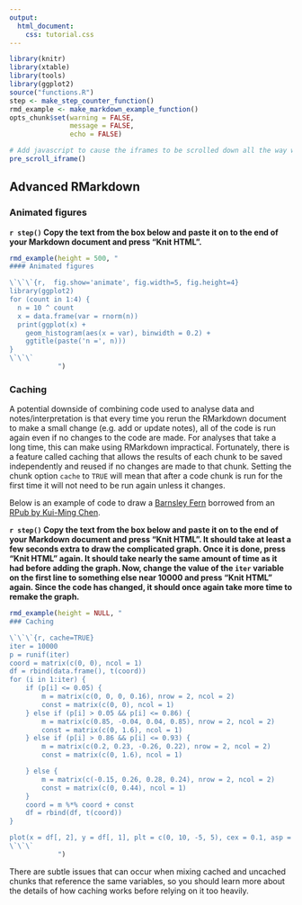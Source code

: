 ```yaml
---
output:
  html_document:
    css: tutorial.css
---
```


```r
library(knitr)
library(xtable)
library(tools)
library(ggplot2)
source("functions.R")
step <- make_step_counter_function()
rmd_example <- make_markdown_example_function()
opts_chunk$set(warning = FALSE,
               message = FALSE,
               echo = FALSE)

```

```r
# Add javascript to cause the iframes to be scrolled down all the way when the page loads. 
pre_scroll_iframe()
```


## Advanced **R**Markdown


### Animated figures

**`r step()` Copy the text from the box below and paste it on to the end of your Markdown document and press "Knit HTML".**

```r
rmd_example(height = 500, "
#### Animated figures

\`\`\`{r,  fig.show='animate', fig.width=5, fig.height=4}
library(ggplot2)
for (count in 1:4) {
  n = 10 ^ count
  x = data.frame(var = rnorm(n))
  print(ggplot(x) +
    geom_histogram(aes(x = var), binwidth = 0.2) +
    ggtitle(paste('n =', n)))
}
\`\`\`
            ")

```


### Caching

A potential downside of combining code used to analyse data and notes/interpretation is that every time you rerun the RMarkdown document to make a small change (e.g. add or update notes), all of the code is run again even if no changes to the code are made.
For analyses that take a long time, this can make using RMarkdown impractical.
Fortunately, there is a feature called caching that allows the results of each chunk to be saved independently and reused if no changes are made to that chunk.
Setting the chunk option `cache` to `TRUE` will mean that after a code chunk is run for the first time it will not need to be run again unless it changes.

Below is an example of code to draw a [Barnsley Fern](https://en.wikipedia.org/wiki/Barnsley_fern) borrowed from an [RPub by Kui-Ming Chen](https://rpubs.com/BenChen/fern_fractal).

**`r step()` Copy the text from the box below and paste it on to the end of your Markdown document and press "Knit HTML". It should take at least a few seconds extra to draw the complicated graph. Once it is done, press "Knit HTML" again. It should take nearly the same amount of time as it had before adding the graph. Now, change the value of the `iter` variable on the first line to something else near 10000 and press "Knit HTML" again. Since the code has changed, it should once again take more time to remake the graph.**

```r
rmd_example(height = NULL, "
### Caching

\`\`\`{r, cache=TRUE}
iter = 10000
p = runif(iter)
coord = matrix(c(0, 0), ncol = 1)
df = rbind(data.frame(), t(coord))
for (i in 1:iter) {
    if (p[i] <= 0.05) {
        m = matrix(c(0, 0, 0, 0.16), nrow = 2, ncol = 2)
        const = matrix(c(0, 0), ncol = 1)
    } else if (p[i] > 0.05 && p[i] <= 0.86) {
        m = matrix(c(0.85, -0.04, 0.04, 0.85), nrow = 2, ncol = 2)
        const = matrix(c(0, 1.6), ncol = 1)
    } else if (p[i] > 0.86 && p[i] <= 0.93) {
        m = matrix(c(0.2, 0.23, -0.26, 0.22), nrow = 2, ncol = 2)
        const = matrix(c(0, 1.6), ncol = 1)

    } else {
        m = matrix(c(-0.15, 0.26, 0.28, 0.24), nrow = 2, ncol = 2)
        const = matrix(c(0, 0.44), ncol = 1)
    }
    coord = m %*% coord + const
    df = rbind(df, t(coord))
}

plot(x = df[, 2], y = df[, 1], plt = c(0, 10, -5, 5), cex = 0.1, asp = 1)
\`\`\`
            ")
```

There are subtle issues that can occur when mixing cached and uncached chunks that reference the same variables, so you should learn more about the details of how caching works before relying on it too heavily.

